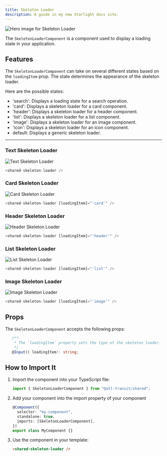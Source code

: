```yaml
---
title: Skeleton Loader
description: A guide in my new Starlight docs site.
---
```



![Hero image for Skeleton Loader](../../../assets/skeleton-loader/sk-loader-hero-banner.png)

The `SkeletonLoaderComponent` is a component used to display a loading state in your application.

## Features

The `SkeletonLoaderComponent` can take on several different states based on the `loadingItem` prop. The state determines the appearance of the skeleton loader.

Here are the possible states:

- 'search': Displays a loading state for a search operation.
- 'card': Displays a skeleton loader for a card component.
- 'header': Displays a skeleton loader for a header component.
- 'list': Displays a skeleton loader for a list component.
- 'image': Displays a skeleton loader for an image component.
- 'icon': Displays a skeleton loader for an icon component.
- default: Displays a generic skeleton loader.

---

### Text Skeleton Loader

![Text Skeleton Loader](../../../assets/skeleton-loader/sk-loader-example-text.svg)
```typescript
<shared-skeleton-loader />
```

### Card Skeleton Loader

![Card Skeleton Loader](../../../assets/skeleton-loader/sk-loader-example-card.svg)

```typescript
<shared-skeleton-loader [loadingItem]="'card'" />
```

### Header Skeleton Loader

![Header Skeleton Loader](../../../assets/skeleton-loader/sk-loader-example-header.svg)

```typescript
<shared-skeleton-loader [loadingItem]="'header'" />
```

### List Skeleton Loader

![List Skeleton Loader](../../../assets/skeleton-loader/sk-loader-example-list.svg)

```typescript
<shared-skeleton-loader [loadingItem]="'list'" />
```

### Image Skeleton Loader

![Image Skeleton Loader](../../../assets/skeleton-loader/sk-loader-example-image.svg)

```typescript
<shared-skeleton-loader [loadingItem]="'image'" />
```


## Props

The `SkeletonLoaderComponent` accepts the following props:

```ts
   /**
    * The `loadingItem` property sets the type of the skeleton loader.
    */
   @Input() loadingItem!: string;
```

## How to Import It

<Steps>

1. Import the component into your TypeScript file:

   ```ts
   import { SkeletonLoaderComponent } from "@atl-transit/shared";
   ```

2. Add your component into the import property of your component

   ```ts
   @Component({
     selector: "my-component",
     standalone: true,
     imports: [SkeletonLoaderComponent],
   })
   export class MyComponent {}
   ```

3. Use the component in your template:

   ```html
   <shared-skeleton-loader />
   ```

</Steps>